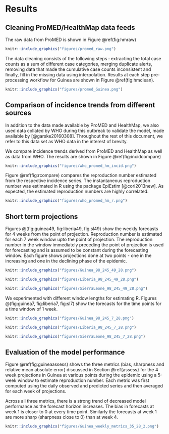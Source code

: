 # Results

## Cleaning ProMED/HealthMap data feeds
The raw data from ProMED is shown in Figure \@ref(fig:hmraw)

```r
knitr::include_graphics("figures/promed_raw.png")
```
The data cleaning consists of the following steps : extracting the
total case counts as a sum of different case categories, merging
duplicate alerts, removing data that made the cumulative case counts 
inconsistent and finally, fill in the missing data using
interpolation. Results at each step pre-processing workflow for Guinea
are shown in Figure \@ref(fig:hmclean).


```r
knitr::include_graphics("figures/promed_Guinea.png")
```




## Comparison of incidence trends from different sources
In addition to the data made available by ProMED and HealthMap, we
also used data collated by WHO during this outbreak to validate the
model, made available by [@garske20160308]. Throughout the rest of this document, 
we refer to this data set as WHO data in the interest of brevity.

We compare incidence trends derived from ProMED and HealthMap as well
as data from WHO. The results are shown in Figure \@ref(fig:incidcompare)

```r
knitr::include_graphics("figures/who_promed_hm_incid.png")
```

Figure \@ref(fig:rcompare) compares the reproduction number estimated 
from the respective incidence series. The instantaneous reproduction
number was estimated in R using the package EpiEstim [@cori2013new]. 
As expected, the estimated reproduction numbers are highly correlated.


```r
knitr::include_graphics("figures/who_promed_hm_r.png")
```


## Short term projections

Figures \@(fig:guinea49, fig:liberia49, fig:sl49) show the weekly forecasts
for 4 weeks from the point of projection. Reproduction number is
estimated for each 7 week window upto the point of projection. The 
reproduction number in the window immediately preceding the point of
projection is used for forecasting and is assumed to be constant
during the forecasting window. Each figure shows
projections done at two points - one in the increasing and one in the
declining phase of the epidemic. 


```r
knitr::include_graphics("figures/Guinea_98_245_49_28.png")
```


```r
knitr::include_graphics("figures/Liberia_98_245_49_28.png")
```


```r
knitr::include_graphics("figures/SierraLeone_98_245_49_28.png")
```


We experimented with different window lengths for estimating R. 
Figures \@(fig:guinea7, fig:liberia7, fig:sl7) show the forecasts for 
the time points for a time window of 1 week. 



```r
knitr::include_graphics("figures/Guinea_98_245_7_28.png")
```


```r
knitr::include_graphics("figures/Liberia_98_245_7_28.png")
```


```r
knitr::include_graphics("figures/SierraLeone_98_245_7_28.png")
```

## Evaluation of the model performance

Figure \@ref(fig:guineaassess) shows the three metrics (bias,
sharpness and relative mean absolute error) discussed in 
Section \@ref{assess} for the 4 week projections in Guinea at various
points during the epidemic using a 5-week window to estimate
reproduction number. Each metric was first computed using the daily
observed and predicted series and then averaged for each week of
projections.

Across all three metrics, there is a strong trend of decreased model
performance as the forecast horizon increases. The bias in forecasts
at week 1 is closer to 0 at every time point. Similarly the forecasts
at week 1 are more sharp (sharpness close to 0) than at week 4.




```r
knitr::include_graphics("figures/Guinea_weekly_metrics_35_28_2.png")
```
